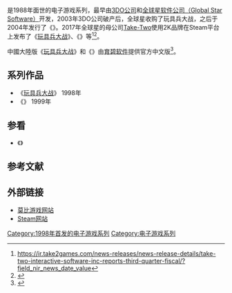 {{NoteTA
| G1 = Games
}}

{{Vgsname|玩具兵大战|en=Army Men}}是1988年面世的电子游戏系列，最早由[[3DO公司|3DO公司]]和[[Global_Star_Software|全球星软件公司（Global Star Software）]]开发，2003年3DO公司破产后，全球星收购了玩具兵大战，之后于2004年发行了《{{Link-en|玩具兵大战：萨基战争|Army Men: Sarge's War}}》。2017年全球星的母公司[[Take-Two|Take-Two]]使用2K品牌在Steam平台上发布了《[[玩具兵大战|玩具兵大战]]》、《{{Link-en|玩具兵大战2|Army Men II}}》等<ref>https://ir.take2games.com/news-releases/news-release-details/take-two-interactive-software-inc-reports-third-quarter-fiscal/?field_nir_news_date_value</ref><ref>{{Cite web |url=https://gazettereview.com/2016/04/what-happened-to-the-army-men-video-games-studio-and-game-updates/ |title=存档副本 |accessdate=2020-08-29 |archive-date=2016-04-14 |archive-url=https://web.archive.org/web/20160414045748/http://gazettereview.com/2016/04/what-happened-to-the-army-men-video-games-studio-and-game-updates/ |dead-url=no }}</ref>。

中國大陸版《[[玩具兵大战|玩具兵大战]]》和《{{Link-en|玩具兵大战2|Army Men II}}》由[[育碧软件|育碧软件]]提供官方中文版<ref>{{Cite web |url=https://games.sina.cn/gn/vi/2016-08-07/detail-ifxutfpf1322247.d.html |title=存档副本 |accessdate=2020-08-29 |archive-date=2020-08-30 |archive-url=https://web.archive.org/web/20200830015900/https://games.sina.cn/gn/vi/2016-08-07/detail-ifxutfpf1322247.d.html |dead-url=no }}</ref>。

== 系列作品 ==

* 《[[玩具兵大战|玩具兵大战]]》 1998年
* 《{{Link-en|玩具兵大战2|Army Men II}}》 1999年

== 参看 ==

* 《{{Link-en|玩具士兵|Toy Soldiers (video game)}}》

== 参考文献 ==
{{reflist}}

== 外部链接 ==

* [https://www.mobygames.com/game/windows/army-men 莫比游戏网站] {{Wayback|url=https://www.mobygames.com/game/windows/army-men |date=20200726230654 }}
* [https://store.steampowered.com/app/549160/Army_Men/ Steam网站] {{Wayback|url=https://store.steampowered.com/app/549160/Army_Men/ |date=20200829075028 }}

{{DEFAULTSORT:Army Men}}
[[Category:1998年首发的电子游戏系列|Category:1998年首发的电子游戏系列]]
[[Category:电子游戏系列|Category:电子游戏系列]]


{{Windows-videogame-stub}}
{{PlayStation-stub}}
{{Xbox-stub}}